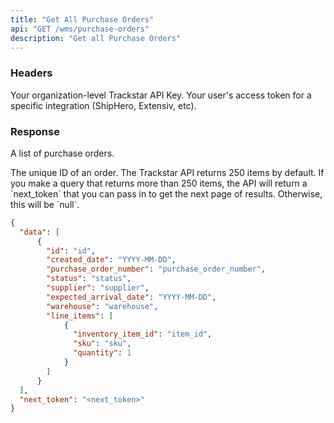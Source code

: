```yaml
---
title: "Get All Purchase Orders"
api: "GET /wms/purchase-orders"
description: "Get all Purchase Orders"
---
```


### Headers
<ParamField header="x-trackstar-api-key" type="string" required>
  Your organization-level Trackstar API Key.
</ParamField>

<ParamField header="x-trackstar-access-token" type="string" required>
  Your user's access token for a specific integration (ShipHero, Extensiv, etc).
</ParamField>

### Response

<ResponseField name="data" type="list of purchase orders">

A list of purchase orders.

<Expandable title="Purchase Order">

<ResponseField name="id" type="string">
  The unique ID of an order.
</ResponseField>

<ResponseField name="created_date" type="string">
</ResponseField>

<ResponseField name="purchase_order_number" type="string">
</ResponseField>

<ResponseField name="status" type="string">
</ResponseField>

<ResponseField name="supplier" type="string">
</ResponseField>

<ResponseField name="expected_arrival_date" type="string">
</ResponseField>

<ResponseField name="warehouse" type="string">
</ResponseField>

<ResponseField name="line_items" type="list of line items">
<Expandable title="Line Item" defaultOpen="true">

<ResponseField name="inventory_item_id" type="string">
</ResponseField>

<ResponseField name="sku" type="string">
</ResponseField>

<ResponseField name="quantity" type="integer">
</ResponseField>

</Expandable>
</ResponseField>

</Expandable>

</ResponseField>

<ResponseField name="next_token" type="string or null">
  The Trackstar API returns 250 items by default.
  If you make a query that returns more than 250 items, the API will return a `next_token` that you can pass in to get the next page of results.
  Otherwise, this will be `null`.
</ResponseField>


<ResponseExample>

```json Response
{
  "data": [
      {
        "id": "id",
        "created_date": "YYYY-MM-DD",
        "purchase_order_number": "purchase_order_number",
        "status": "status",
        "supplier": "supplier",
        "expected_arrival_date": "YYYY-MM-DD",
        "warehouse": "warehouse",
        "line_items": [
            {
              "inventory_item_id": "item_id",
              "sku": "sku",
              "quantity": 1
            }
        ]
      }
  ],
  "next_token": "<next_token>"
}
```

</ResponseExample>
